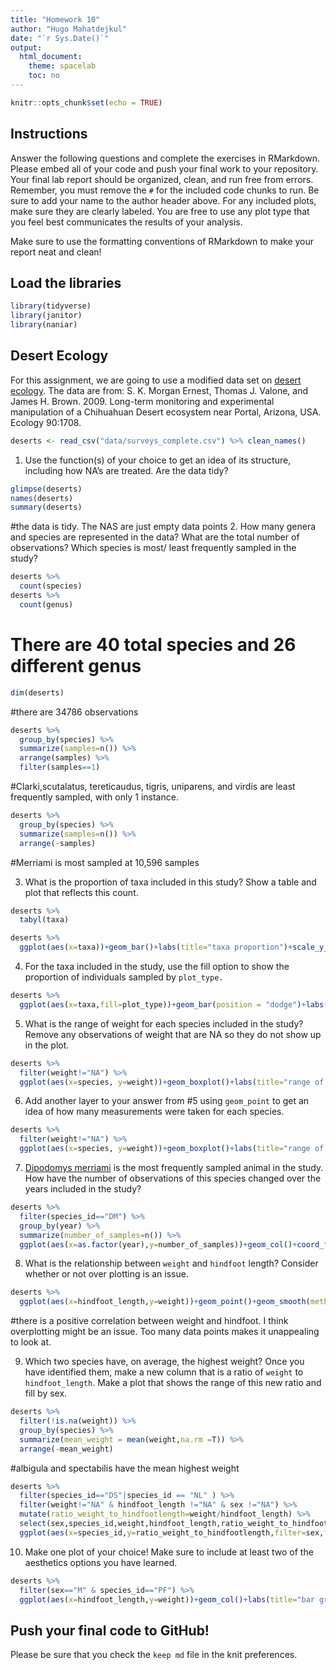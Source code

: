 ```yaml
---
title: "Homework 10"
author: "Hugo Mahatdejkul"
date: "`r Sys.Date()`"
output:
  html_document:
    theme: spacelab
    toc: no
---
```


```r
knitr::opts_chunk$set(echo = TRUE)
```

## Instructions
Answer the following questions and complete the exercises in RMarkdown. Please embed all of your code and push your final work to your repository. Your final lab report should be organized, clean, and run free from errors. Remember, you must remove the `#` for the included code chunks to run. Be sure to add your name to the author header above. For any included plots, make sure they are clearly labeled. You are free to use any plot type that you feel best communicates the results of your analysis.  

Make sure to use the formatting conventions of RMarkdown to make your report neat and clean!  

## Load the libraries
```r
library(tidyverse)
library(janitor)
library(naniar)
``` 

## Desert Ecology
For this assignment, we are going to use a modified data set on [desert ecology](http://esapubs.org/archive/ecol/E090/118/). The data are from: S. K. Morgan Ernest, Thomas J. Valone, and James H. Brown. 2009. Long-term monitoring and experimental manipulation of a Chihuahuan Desert ecosystem near Portal, Arizona, USA. Ecology 90:1708.
```r
deserts <- read_csv("data/surveys_complete.csv") %>% clean_names()
```

1. Use the function(s) of your choice to get an idea of its structure, including how NA's are treated. Are the data tidy?  
```r
glimpse(deserts)
names(deserts)
summary(deserts)
```

#the data is tidy. The NAS are just empty data points
2. How many genera and species are represented in the data? What are the total number of observations? Which species is most/ least frequently sampled in the study?
```r
deserts %>%
  count(species) 
deserts %>%
  count(genus)

```
# There are 40 total species and 26 different genus

```r
dim(deserts)
```


#there are 34786 observations
```r
deserts %>%
  group_by(species) %>%
  summarize(samples=n()) %>%
  arrange(samples) %>%
  filter(samples==1)
```
#Clarki,scutalatus, tereticaudus, tigris, uniparens, and virdis are least frequently sampled, with only 1 instance.

```r
deserts %>%
  group_by(species) %>%
  summarize(samples=n()) %>%
  arrange(-samples) 
```
#Merriami is most sampled at 10,596 samples



3. What is the proportion of taxa included in this study? Show a table and plot that reflects this count.
```r
deserts %>%
  tabyl(taxa)
```

```r
deserts %>%
  ggplot(aes(x=taxa))+geom_bar()+labs(title="taxa proportion")+scale_y_log10()
```

4. For the taxa included in the study, use the fill option to show the proportion of individuals sampled by `plot_type.`
```r
deserts %>%
  ggplot(aes(x=taxa,fill=plot_type))+geom_bar(position = "dodge")+labs(title="plot_type proportion")+scale_y_log10()
```


5. What is the range of weight for each species included in the study? Remove any observations of weight that are NA so they do not show up in the plot.
```r
deserts %>%
  filter(weight!="NA") %>%
  ggplot(aes(x=species, y=weight))+geom_boxplot()+labs(title="range of weight for each species",x="species",y="weights")+coord_flip()
```

6. Add another layer to your answer from #5 using `geom_point` to get an idea of how many measurements were taken for each species.
```r
deserts %>%
  filter(weight!="NA") %>%
  ggplot(aes(x=species, y=weight))+geom_boxplot()+labs(title="range of weight for each species",x="species",y="weights")+coord_flip()+geom_point()
```

7. [Dipodomys merriami](https://en.wikipedia.org/wiki/Merriam's_kangaroo_rat) is the most frequently sampled animal in the study. How have the number of observations of this species changed over the years included in the study?
```r
deserts %>%
  filter(species_id=="DM") %>%
  group_by(year) %>%
  summarize(number_of_samples=n()) %>%
  ggplot(aes(x=as.factor(year),y=number_of_samples))+geom_col()+coord_flip()+labs(title="DM samples over the years",y="samples",x="years")
```

8. What is the relationship between `weight` and `hindfoot` length? Consider whether or not over plotting is an issue.
```r
deserts %>%
  ggplot(aes(x=hindfoot_length,y=weight))+geom_point()+geom_smooth(method=lm)+labs(title="Hindfoot length and weight",x="hindfoot length")
```
#there is a positive correlation between weight and hindfoot. I think overplotting might be an issue. Too many data points makes it unappealing to look at. 

9. Which two species have, on average, the highest weight? Once you have identified them, make a new column that is a ratio of `weight` to `hindfoot_length`. Make a plot that shows the range of this new ratio and fill by sex.
```r
deserts %>% 
  filter(!is.na(weight)) %>% 
  group_by(species) %>% 
  summarize(mean_weight = mean(weight,na.rm =T)) %>% 
  arrange(-mean_weight)
```
#albigula	and spectabilis have the mean highest weight 

```r
deserts %>%
  filter(species_id=="DS"|species_id == "NL" ) %>%
  filter(weight!="NA" & hindfoot_length !="NA" & sex !="NA") %>% 
  mutate(ratio_weight_to_hindfootlength=weight/hindfoot_length) %>%
  select(sex,species_id,weight,hindfoot_length,ratio_weight_to_hindfootlength) %>%
  ggplot(aes(x=species_id,y=ratio_weight_to_hindfootlength,filter=sex,fill=sex))+geom_boxplot()+labs(title="NL AND DS ratio of weight to HF length")
```

10. Make one plot of your choice! Make sure to include at least two of the aesthetics options you have learned.
```r
deserts %>%
  filter(sex=="M" & species_id=="PF") %>%
  ggplot(aes(x=hindfoot_length,y=weight))+geom_col()+labs(title="bar graph showing how hindfoot length compares to weight for Male flavus",x="hindfoot length")+theme_linedraw()

```

## Push your final code to GitHub!
Please be sure that you check the `keep md` file in the knit preferences. 